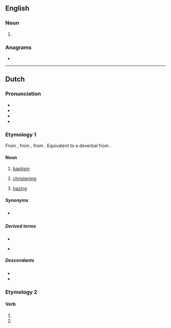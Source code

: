 ==English==

===Noun===
{{en-noun}}

# {{alternative form of|en|dop||cup in which diamond is cut}}

===Anagrams===
* {{anagrams|en|a=doop|podo-|pood}}

----

==Dutch==
{{wikipedia|doop (sacrament)|lang=nl}}
{{wikipedia|studentendoop|lang=nl}}

===Pronunciation===
* {{IPA|nl|/doːp/}}
* {{audio|nl|Nl-doop.ogg|Audio}}
* {{hyphenation|nl|doop}}
* {{rhymes|nl|oːp|s=1}}

===Etymology 1===
{{root|nl|ine-pro|*dʰewb-}}
From {{inh|nl|dum|dôpe}}, from {{inh|nl|odt|dōpa}}, from {{inh|nl|gem-pro|*daupō}}. Equivalent to a deverbal from {{m|nl|dopen}}.

====Noun====
{{nl-noun|m|-en|doopje}}

# [[baptism]]
#: {{ux|nl|'''Doop''' door besprenkeling staat niet in de Bijbel onderwezen.|'''Baptism''' by sprinkling is taught not in the Bible.}}
#: {{ux|nl|Er zijn vele verschillende '''dopen''' in de Bijbel en maar een paar zijn met water.|There are many different '''baptisms''' in the Bible and only a few are with water.}}
#: {{syn|nl|doopsel}}
# [[christening]]
# {{lb|nl|Belgium}} [[hazing]]

=====Synonyms=====
* {{sense|hazing}} {{l|nl|ontgroening}} {{qual|Netherlands}}

=====Derived terms=====
* {{sense|baptism}}
{{der4|nl
|dompeldoop
|doopbelofte
|doopbewijs
|doopboek
|doopbrief
|doopceel
|doopdag
|doopfeest
|doopformulier
|doopgenade
|doopgetuige
|doopheffer
|doophek
|doophuis
|doopjurk
|doopkapel
|doopkerk
|doopkind
|doopkleed
|doopliturgie
|doopmaal
|doopmoeder
|doopnaam
|doopplechtigheid
|doopregister
|doopritus
|doopsgezind
|doopvader
|doopvont
|dopeling
|kinderdoop
|nooddoop
|vuurdoop
|waterdoop
|wederdoop}}
* {{sense|hazing}} {{l|nl|studentendoop}}

=====Descendants=====
* {{desc|dcr|doop}}
* {{desc|skw|doup}}

===Etymology 2===
{{nonlemma}}

====Verb====
{{head|nl|verb form}}

# {{nl-verb form of|p=1|n=sg|t=pres|m=ind|dopen}}
# {{nl-verb form of|m=imp|dopen}}